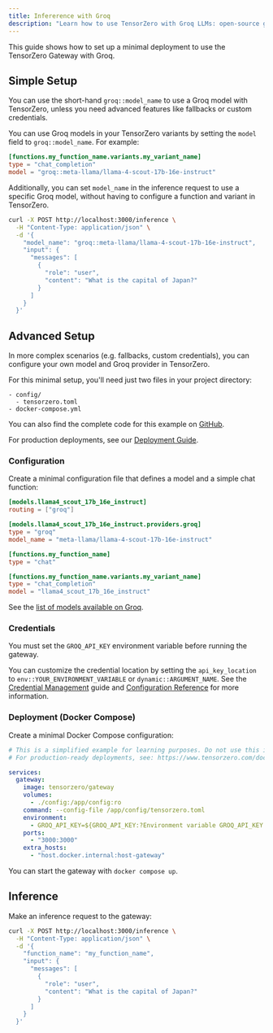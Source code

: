 ```yaml
---
title: Infererence with Groq
description: "Learn how to use TensorZero with Groq LLMs: open-source gateway, observability, optimization, evaluations, and experimentation."
---
```



This guide shows how to set up a minimal deployment to use the TensorZero Gateway with Groq.

## Simple Setup

You can use the short-hand `groq::model_name` to use a Groq model with TensorZero, unless you need advanced features like fallbacks or custom credentials.

You can use Groq models in your TensorZero variants by setting the `model` field to `groq::model_name`.
For example:

```toml {3}
[functions.my_function_name.variants.my_variant_name]
type = "chat_completion"
model = "groq::meta-llama/llama-4-scout-17b-16e-instruct"
```

Additionally, you can set `model_name` in the inference request to use a specific Groq model, without having to configure a function and variant in TensorZero.

```bash {4}
curl -X POST http://localhost:3000/inference \
  -H "Content-Type: application/json" \
  -d '{
    "model_name": "groq::meta-llama/llama-4-scout-17b-16e-instruct",
    "input": {
      "messages": [
        {
          "role": "user",
          "content": "What is the capital of Japan?"
        }
      ]
    }
  }'
```

## Advanced Setup

In more complex scenarios (e.g. fallbacks, custom credentials), you can configure your own model and Groq provider in TensorZero.

For this minimal setup, you'll need just two files in your project directory:

```
- config/
  - tensorzero.toml
- docker-compose.yml
```

<Tip>

You can also find the complete code for this example on [GitHub](https://github.com/tensorzero/tensorzero/tree/main/examples/guides/providers/groq).

</Tip>

For production deployments, see our [Deployment Guide](/docs/gateway/deployment/).

### Configuration

Create a minimal configuration file that defines a model and a simple chat function:

```toml title="config/tensorzero.toml"
[models.llama4_scout_17b_16e_instruct]
routing = ["groq"]

[models.llama4_scout_17b_16e_instruct.providers.groq]
type = "groq"
model_name = "meta-llama/llama-4-scout-17b-16e-instruct"

[functions.my_function_name]
type = "chat"

[functions.my_function_name.variants.my_variant_name]
type = "chat_completion"
model = "llama4_scout_17b_16e_instruct"
```

See the [list of models available on Groq](https://groq.com/pricing).

### Credentials

You must set the `GROQ_API_KEY` environment variable before running the gateway.

You can customize the credential location by setting the `api_key_location` to `env::YOUR_ENVIRONMENT_VARIABLE` or `dynamic::ARGUMENT_NAME`.
See the [Credential Management](/docs/gateway/guides/credential-management/) guide and [Configuration Reference](/docs/gateway/configuration-reference/) for more information.

### Deployment (Docker Compose)

Create a minimal Docker Compose configuration:

```yaml title="docker-compose.yml"
# This is a simplified example for learning purposes. Do not use this in production.
# For production-ready deployments, see: https://www.tensorzero.com/docs/gateway/deployment

services:
  gateway:
    image: tensorzero/gateway
    volumes:
      - ./config:/app/config:ro
    command: --config-file /app/config/tensorzero.toml
    environment:
      - GROQ_API_KEY=${GROQ_API_KEY:?Environment variable GROQ_API_KEY must be set.}
    ports:
      - "3000:3000"
    extra_hosts:
      - "host.docker.internal:host-gateway"
```

You can start the gateway with `docker compose up`.

## Inference

Make an inference request to the gateway:

```bash
curl -X POST http://localhost:3000/inference \
  -H "Content-Type: application/json" \
  -d '{
    "function_name": "my_function_name",
    "input": {
      "messages": [
        {
          "role": "user",
          "content": "What is the capital of Japan?"
        }
      ]
    }
  }'
```
